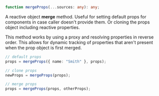 <Title>mergeProps</Title>

```ts
function mergeProps(...sources: any): any;
```

A reactive object __merge__ method. Useful for setting default props for components in case caller doesn't provide them. Or cloning the props object including reactive properties.

This method works by using a proxy and resolving properties in reverse order. This allows for dynamic tracking of properties that aren't present when the prop object is first merged.

```ts 
// default props
props = mergeProps({ name: "Smith" }, props);

// clone props
newProps = mergeProps(props);

// merge props
props = mergeProps(props, otherProps);
```